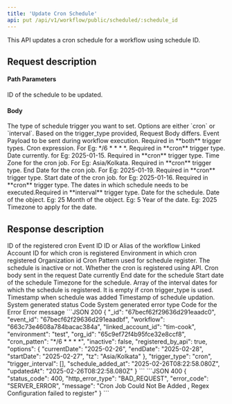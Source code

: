 ```yaml
---
title: 'Update Cron Schedule'
api: put /api/v1/workflow/public/scheduled/:schedule_id
---
```


This API updates a cron schedule for a workflow using schedule ID.

## Request description

#### Path Parameters
<ParamField path="schedule_id" type="string" required>
  ID of the schedule to be updated.
</ParamField>

#### Body
<ParamField body="trigger_type" type="string" required>
  The type of schedule trigger you want to set. Options are either `cron` or `interval`.
</ParamField>
<Info>
Based on the trigger_type provided, Request Body differs.
</Info>
<ParamField body="payload" type="object" required>
  Event Payload to be sent during workflow execution. Required in **both** trigger types.
</ParamField>

<ParamField body="regex" type="string" required>
  Cron expression. For Eg: */6 * * * *. Required in **cron** trigger type.
</ParamField>

<ParamField body="currentDate" type="string" required>
  Date currently. for Eg: 2025-01-15. Required in **cron** trigger type.
</ParamField>
<ParamField body="tz" type="string" required>
  Time Zone for the cron job. For Eg: Asia/Kolkata. Required in **cron** trigger type.
</ParamField>
<ParamField body="endDate" type="string" required>
  End Date for the cron job. For Eg: 2025-01-19. Required in **cron** trigger type.
</ParamField>
<ParamField body="startDate" type="string" required>
  Start date of the cron job. for Eg: 2025-01-16. Required in **cron** trigger type.
</ParamField>



<ParamField body="interval_dates" type="array" required>
  The dates in which schedule needs to be executed.Required in **interval** trigger type.
       <Expandable title="properties">
        <ResponseField name="date" type="object" required>
            Date for the schedule.
                <Expandable title="properties">
                    <ResponseField name="day" type="string" required>
                        Date of the object. Eg: 25
                    </ResponseField>
                    <ResponseField name="month" type="string" required>
                        Month of the object. Eg: 5
                    </ResponseField>
                    <ResponseField name="year" type="string" required>
                        Year of the date. Eg: 2025
                    </ResponseField>
                </Expandable>
        </ResponseField>
        <ResponseField name="tz" type="string" required>
            Timezone to apply for the date.
        </ResponseField>
     </Expandable>
</ParamField>



## Response description

<Tabs>
  <Tab title="200">
    <ResponseField name="_id" type="string">
    ID of the registered cron
    </ResponseField>
    <ResponseField name="event_id" type="string">
    Event ID
    </ResponseField>
    <ResponseField name="workflow" type="string">
    ID or Alias of the workflow
    </ResponseField>
     <ResponseField name="linked_account_id" type="string">
    Linked Account ID for which cron is registered
    </ResponseField>
    <ResponseField name="environment" type="string">
    Environment in which cron registered
    </ResponseField>
    <ResponseField name="org_id" type="string">
    Organization id
    </ResponseField>
    <ResponseField name="cron_pattern" type="string">
    Cron Pattern used for schedule register.
    </ResponseField>
    <ResponseField name="inactive" type="boolean">
    The schedule is inactive or not.
    </ResponseField>
    <ResponseField name="registered_by_api" type="boolean">
    Whether the cron is registered using API.
    </ResponseField>
    <ResponseField name="options" type="object">
    Cron body sent in the request
     <Expandable title="properties">
        <ResponseField name="currentDate" type="string">
            Date currently
        </ResponseField>
        <ResponseField name="endDate" type="string">
            End date for the schedule
        </ResponseField>
        <ResponseField name="startDate" type="string">
            Start date of the schedule
        </ResponseField>
        <ResponseField name="tz" type="string">
            Timezone for the schedule.
        </ResponseField>
     </Expandable>
    </ResponseField>
    <ResponseField name="trigger_interval" type="array">
     Array of the interval dates for which the schedule is registered. It is empty if cron trigger_type is used.
    </ResponseField>
    <ResponseField name="schedule_added_at" type="string">
    Timestamp when schedule was added
    </ResponseField>
    <ResponseField name="updatedAt" type="string">
    Timestamp of schedule updation.
    </ResponseField>
  </Tab>
  <Tab title="Error">
    <ResponseField name="status_code" type="integer">
    System generated status Code
    </ResponseField>
    <ResponseField name="http_error_type" type="string">
    System generated error type
    </ResponseField>
    <ResponseField name="error_code" type="string">
    Code for the Error
    </ResponseField>
    <ResponseField name="message" type="string">
    Error message
    </ResponseField>
  </Tab>
</Tabs>


<ResponseExample>
```JSON 200
{
    "_id": "67becf62f29636d291eaadc0",
    "event_id": "67becf62f29636d291eaadbf",
    "workflow": "663c73e4608a784bacac384a",
    "linked_account_id": "tim-cook",
    "environment": "test",
    "org_id": "65c9ef72f4b95fce32e8ccf8",
    "cron_patten": "*/6 * * * *",
    "inactive": false,
    "registered_by_api": true,
    "options": {
        "currentDate": "2025-02-26",
        "endDate": "2025-02-28",
        "startDate": "2025-02-27",
        "tz": "Asia/Kolkata"
    },
    "trigger_type": "cron",
    "trigger_interval": [],
    "schedule_added_at": "2025-02-26T08:22:58.080Z",
    "updatedAt": "2025-02-26T08:22:58.080Z"
}
```
```JSON 400
{
    "status_code": 400,
    "http_error_type": "BAD_REQUEST",
    "error_code": "SERVER_ERROR",
    "message": "Cron Job Could Not Be Added  , Regex Configuration failed to register"
}
```
</ ResponseExample>